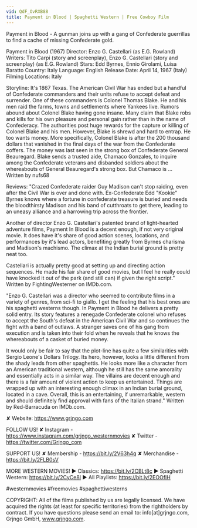 ```yaml
---
vid: QdF_OvRXB88
title: Payment in Blood | Spaghetti Western | Free Cowboy Film
---
```


Payment in Blood - A gunman joins up with a gang of Confederate guerrillas to find a cache of missing Confederate gold. 

Payment in Blood (1967)
Director: Enzo G. Castellari (as E.G. Rowland)
Writers: Tito Carpi (story and screenplay), Enzo G. Castellari (story and screenplay) (as E.G. Rowland)
Stars: Edd Byrnes, Ennio Girolami, Luisa Baratto 
Country: Italy
Language: English
Release Date: April 14, 1967 (Italy)
Filming Locations: Italy 

Storyline:
It's 1867 Texas. The American Civil War has ended but a handful of Confederate commanders and their units refuse to accept defeat and surrender. One of these commanders is Colonel Thomas Blake. He and his men raid the farms, towns and settlements where Yankees live. Rumors abound about Colonel Blake having gone insane. Many claim that Blake robs and kills for his own pleasure and personal gain rather than in the name of Confederacy. The authorities post huge rewards for the capture or killing of Colonel Blake and his men. However, Blake is shrewd and hard to entrap. He too wants money. More specifically, Colonel Blake is after the 200 thousand dollars that vanished in the final days of the war from the Confederate coffers. The money was last seen in the strong box of Confederate General Beauregard. Blake sends a trusted aide, Chamaco Gonzales, to inquire among the Confederate veterans and disbanded soldiers about the whereabouts of General Beauregard's strong box. But Chamaco is ... Written by nufs68

Reviews: 
"Crazed Confederate raider Guy Madison can't stop raiding, even after the Civil War is over and done with. Ex-Confederate Edd "Kookie" Byrnes knows where a fortune in confederate treasure is buried and needs the bloodthirsty Madison and his band of cutthroats to get there, leading to an uneasy alliance and a harrowing trip across the frontier.

Another of director Enzo G. Castellari's patented brand of light-hearted adventure films, Payment In Blood is a decent enough, if not very original movie. It does have it's share of good action scenes, locations, and performances by it's lead actors, benefiting greatly from Byrnes charisma and Madison's machismo. The climax at the Indian burial ground is pretty neat too.

Castellari is actually pretty good at setting up and directing action sequences. He made his fair share of good movies, but I feel he really could have knocked it out of the park (and still can) if given the right script." Written by FightingWesterner on IMDb.com.

"Enzo G. Castellari was a director who seemed to contribute films in a variety of genres, from sci-fi to giallo. I get the feeling that his best ones are his spaghetti westerns though. In Payment in Blood he delivers a pretty solid entry. Its story features a renegade Confederate colonel who refuses to accept the South's defeat in the American Civil War and so continues the fight with a band of outlaws. A stranger saves one of his gang from execution and is taken into their fold when he reveals that he knows the whereabouts of a casket of buried money.

It would only be fair to say that the plot-line has quite a few similarities with Sergio Leone's Dollars Trilogy. Its hero, however, looks a little different from the shady leads from other spaghettis. He looks more like a character from an American traditional western, although he still has the same amorality and essentially acts in a similar way. The villains are decent enough and there is a fair amount of violent action to keep us entertained. Things are wrapped up with an interesting enough climax in an Indian burial ground, located in a cave. Overall, this is an entertaining, if unremarkable, western and should definitely find approval with fans of the Italian strand." Written by Red-Barracuda on IMDb.com.

✘ Website: https://www.grjngo.com

FOLLOW US!
✘ Instagram - https://www.instagram.com/grjngo_westernmovies
✘ Twitter - https://twitter.com/Grjngo_com

SUPPORT US!
✘ Membership - https://bit.ly/2V63h4q
✘ Merchandise - https://bit.ly/2FLB0sV

MORE WESTERN MOVIES! 
► Classics: https://bit.ly/2CBLt8c 
► Spaghetti Western: https://bit.ly/2CyCe8I 
► All Playlists: https://bit.ly/2EOOfIH 

#westernmovies #freemovies #spaghettiwesterns

COPYRIGHT: All of the films published by us are legally licensed. We have acquired the rights (at least for specific territories) from the rightholders by contract. If you have questions please send an email to: info[at]grjngo.com, Grjngo GmbH, www.grjngo.com.